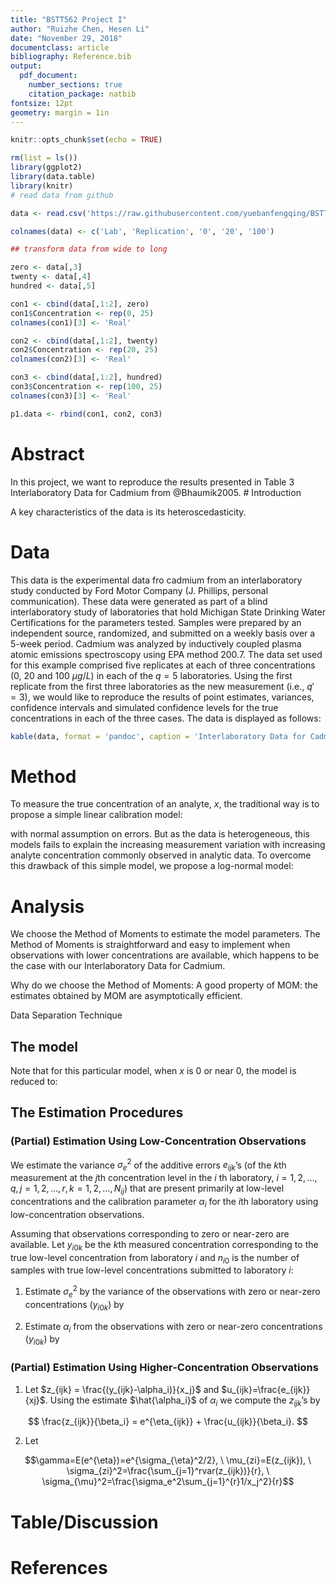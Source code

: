 ```yaml
---
title: "BSTT562 Project I"
author: "Ruizhe Chen, Hesen Li"
date: "November 29, 2018"
documentclass: article
bibliography: Reference.bib
output: 
  pdf_document:
    number_sections: true
    citation_package: natbib
fontsize: 12pt
geometry: margin = 1in
---
```


```r
knitr::opts_chunk$set(echo = TRUE)
```

```r
rm(list = ls())
library(ggplot2)
library(data.table)
library(knitr)
# read data from github

data <- read.csv('https://raw.githubusercontent.com/yuebanfengqing/BSTT-562/master/data.csv', sep = ',', header = T)

colnames(data) <- c('Lab', 'Replication', '0', '20', '100')

## transform data from wide to long 

zero <- data[,3]
twenty <- data[,4]
hundred <- data[,5]

con1 <- cbind(data[,1:2], zero)
con1$Concentration <- rep(0, 25)
colnames(con1)[3] <- 'Real'

con2 <- cbind(data[,1:2], twenty)
con2$Concentration <- rep(20, 25)
colnames(con2)[3] <- 'Real'

con3 <- cbind(data[,1:2], hundred)
con3$Concentration <- rep(100, 25)
colnames(con3)[3] <- 'Real'

p1.data <- rbind(con1, con2, con3)
```

# Abstract

In this project, we want to reproduce the results presented in Table 3 Interlaboratory Data for Cadmium from @Bhaumik2005.
# Introduction

A key characteristics of the data is its heteroscedasticity. 

# Data

This data is the experimental data fro cadmium from an interlaboratory study conducted by Ford Motor Company (J. Phillips, personal communication). These data were generated as part of a blind interlaboratory study of laboratories that hold Michigan State Drinking Water Certifications for the parameters tested. Samples were prepared by an independent source, randomized, and submitted on a weekly basis over a 5-week period. Cadmium was analyzed by inductively coupled plasma atomic emissions spectroscopy using EPA method 200.7. The data set used for this example comprised five replicates at each of three concentrations (0, 20 and 100 $\mu g/L$) in each of the $q = 5$ laboratories. Using the first replicate from the first three laboratories as the new measurement (i.e., $q' = 3$), we would like to reproduce the results of point estimates, variances, confidence intervals and simulated confidence levels for the true concentrations in each of the three cases. The data is displayed as follows:

```r
kable(data, format = 'pandoc', caption = 'Interlaboratory Data for Cadmium (ug / L)')
```

# Method

To measure the true concentration of an analyte, $x$, the traditional way is to propose a simple linear calibration model: 

\begin{equation}
y = \alpha + \beta x + e
\end{equation}

with normal assumption on errors. But as the data is heterogeneous, this models fails to explain the increasing measurement variation with increasing analyte concentration commonly observed in analytic data. To overcome this drawback of this simple model, we propose a log-normal model:

\begin{equation}
y = x e^\eta
\end{equation}

# Analysis

We choose the Method of Moments to estimate the model parameters. The Method of Moments is straightforward and easy to implement when observations with lower concentrations are available, which happens to be the case with our Interlaboratory Data for Cadmium.

Why do we choose the Method of Moments: A good property of MOM: the estimates obtained by MOM are asymptotically efficient.

Data Separation Technique

## The model

\begin{equation}
y_{ijk} = \alpha_i + \beta_j x_j e^{\eta_{jik}} + e_{jik}
\end{equation}

Note that for this particular model, when $x$ is 0 or near 0, the model is reduced to:

\begin{align}
y_{ijk} &= \alpha_i + \beta_j \times 0 \times e^{\eta_{jik}} + e_{jik} \\
y_{ijk} &= \alpha_i + e_{jik} 
\end{align}

## The Estimation Procedures

### (Partial) Estimation Using Low-Concentration Observations

We estimate the variance $\sigma_e^2$ of the additive errors $e_{ijk}$'s (of the $k$th measurement at the $j$th concentration level in the $i$ th laboratory, $i=1,2,...,q, j = 1,2,...,r, k=1,2,...,N_{ij}$) that are present primarily at low-level concentrations and the calibration parameter $\alpha_i$ for the $i$th laboratory using low-concentration observations.

Assuming that observations corresponding to zero or near-zero are available. Let $y_{i0k}$ be the $k$th measured concentration corresponding to the true low-level concentration from laboratory $i$ and $n_{i0}$ is the number of samples with true low-level concentrations submitted to laboratory $i$:

(1) Estimate $\sigma_e^2$ by the variance of the observations with zero or near-zero concentrations ($y_{i0k}$) by

\begin{equation}
\hat{\sigma}_e^2 = \frac{1}{q} \displaystyle \sum_{i = 1}^{q} (\frac{\sum_{k=1}^{n_{i0}}(y_{i0k}-\bar{y}_{i0})^2}{n_{i0}-1})
\end{equation}

(2) Estimate $\alpha_i$ from the observations with zero or near-zero concentrations ($y_{i0k}$) by 

\begin{equation}
\hat{\alpha_i} = \frac{\sum_{k=1}^{n_{i0}}y_{i0k}}{n_{i0}}
\end{equation}

### (Partial) Estimation Using Higher-Concentration Observations

(1) Let $z_{ijk} = \frac{(y_{ijk}-\alpha_i)}{x_j}$ and $u_{ijk}=\frac{e_{ijk}}{xj}$. Using the estimate $\hat{\alpha_i}$ of $\alpha_i$ we compute the $z_{ijk}$'s by

$$
\frac{z_{ijk}}{\beta_i} = e^{\eta_{ijk}} + \frac{u_{ijk}}{\beta_i}.
$$

(2) Let 

$$\gamma=E(e^{\eta})=e^{\sigma_{\eta}^2/2}, \ \mu_{zi}=E(z_{ijk}), \ \sigma_{zi}^2=\frac{\sum_{j=1}^rvar(z_{ijk})}{r}, \ \sigma_{\mu}^2=\frac{\sigma_e^2\sum_{j=1}^{r}1/x_j^2}{r}$$

# Table/Discussion

# References

